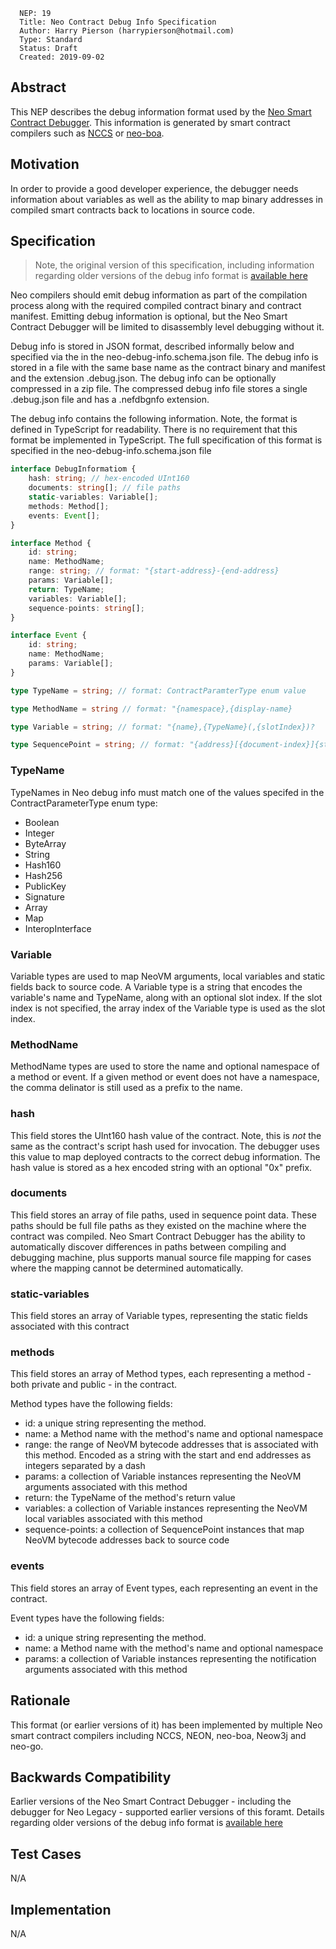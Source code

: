 <pre>
  NEP: 19
  Title: Neo Contract Debug Info Specification
  Author: Harry Pierson (harrypierson@hotmail.com)
  Type: Standard
  Status: Draft
  Created: 2019-09-02
</pre>

==Abstract==

This NEP describes the debug information format used by the [https://github.com/neo-project/neo-debugger Neo Smart Contract Debugger]. 
This information is generated by smart contract compilers such as [https://github.com/neo-project/neo-devpack-dotnet NCCS] or [https://github.com/CityOfZion/neo-boa neo-boa].

==Motivation==

In order to provide a good developer experience, the debugger needs information about variables as well as the ability to map binary addresses in compiled smart contracts back to locations in source code.

==Specification==

<blockquote>
Note, the original version of this specification, including information regarding older versions of the debug info format is [https://github.com/ngdenterprise/design-notes/blob/master/NDX-DN11%20-%20NEO%20Debug%20Info%20Specification.md available here]
</blockquote>

Neo compilers should emit debug information as part of the compilation process along with the required compiled contract binary and contract manifest.
Emitting debug information is optional, but the Neo Smart Contract Debugger will be limited to disassembly level debugging without it.

Debug info is stored in JSON format, described informally below and specified via the in the neo-debug-info.schema.json file. 
The debug info is stored in a file with the same base name as the contract binary and manifest and the extension .debug.json. 
The debug info can be optionally compressed in a zip file. The compressed debug info file stores a single .debug.json file and has a .nefdbgnfo extension.

The debug info contains the following information. Note, the format is defined in TypeScript for readability. 
There is no requirement that this format be implemented in TypeScript.
The full specification of this format is specified in the neo-debug-info.schema.json file

<syntaxhighlight lang="typescript">
interface DebugInformatiom {
    hash: string; // hex-encoded UInt160
    documents: string[]; // file paths
    static-variables: Variable[]; 
    methods: Method[];
    events: Event[];
}

interface Method {
    id: string;
    name: MethodName; 
    range: string; // format: "{start-address}-{end-address}
    params: Variable[]; 
    return: TypeName;
    variables: Variable[]; 
    sequence-points: string[];
}

interface Event {
    id: string;
    name: MethodName; 
    params: Variable[]; 
}

type TypeName = string; // format: ContractParamterType enum value

type MethodName = string // format: "{namespace},{display-name}

type Variable = string; // format: "{name},{TypeName}(,{slotIndex})?

type SequencePoint = string; // format: "{address}[{document-index}]{start-line}:{start-column}-{end-line}:{end-column}"
</syntaxhighlight>

=== TypeName ===

TypeNames in Neo debug info must match one of the values specifed in the ContractParameterType enum type:

* Boolean
* Integer
* ByteArray
* String
* Hash160
* Hash256
* PublicKey
* Signature
* Array
* Map
* InteropInterface

=== Variable ===

Variable types are used to map NeoVM arguments, local variables and static fields back to source code.
A Variable type is a string that encodes the variable's name and TypeName, along with an optional slot index.
If the slot index is not specified, the array index of the Variable type is used as the slot index.

=== MethodName ===

MethodName types are used to store the name and optional namespace of a method or event.
If a given method or event does not have a namespace, the comma delinator is still used as a prefix to the name.

=== hash ===

This field stores the UInt160 hash value of the contract. Note, this is ''not'' the same as the contract's script hash used for invocation. 
The debugger uses this value to map deployed contracts to the correct debug information.
The hash value is stored as a hex encoded string with an optional "0x" prefix.

=== documents ===

This field stores an array of file paths, used in sequence point data.
These paths should be full file paths as they existed on the machine where the contract was compiled.
Neo Smart Contract Debugger has the ability to automatically discover differences in paths between compiling and debugging machine, plus supports manual source file mapping for cases where the mapping cannot be determined automatically.

=== static-variables ===

This field stores an array of Variable types, representing the static fields associated with this contract

=== methods ===

This field stores an array of Method types, each representing a method - both private and public - in the contract. 

Method types have the following fields:

* id: a unique string representing the method.
* name: a Method name with the method's name and optional namespace
* range: the range of NeoVM bytecode addresses that is associated with this method. Encoded as a string with the start and end addresses as integers separated by a dash
* params: a collection of Variable instances representing the NeoVM arguments associated with this method
* return: the TypeName of the method's return value
* variables: a collection of Variable instances representing the NeoVM local variables associated with this method
* sequence-points: a collection of SequencePoint instances that map NeoVM bytecode addresses back to source code

=== events ===

This field stores an array of Event types, each representing an event in the contract. 

Event types have the following fields:

* id: a unique string representing the method.
* name: a Method name with the method's name and optional namespace
* params: a collection of Variable instances representing the notification arguments associated with this method

==Rationale==

This format (or earlier versions of it) has been implemented by multiple Neo smart contract compilers including NCCS, NEON, neo-boa, Neow3j and neo-go.
==Backwards Compatibility==

Earlier versions of the Neo Smart Contract Debugger - including the debugger for Neo Legacy - supported earlier versions of this foramt. Details regarding older versions of the debug info format is [https://github.com/ngdenterprise/design-notes/blob/master/NDX-DN11%20-%20NEO%20Debug%20Info%20Specification.md available here]

==Test Cases==

N/A

==Implementation==

N/A
